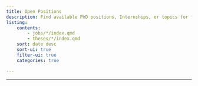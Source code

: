 ```yaml
---
title: Open Positions
description: Find available PhD positions, Internships, or topics for final assignments here.
listing: 
    contents: 
        - jobs/*/index.qmd
        - theses/*/index.qmd
    sort: date desc
    sort-ui: true
    filter-ui: true
    categories: true

---
```


---